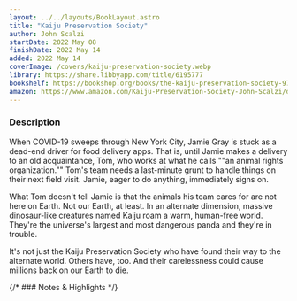 ```yaml
---
layout: ../../layouts/BookLayout.astro
title: "Kaiju Preservation Society"
author: John Scalzi
startDate: 2022 May 08
finishDate: 2022 May 14
added: 2022 May 14
coverImage: /covers/kaiju-preservation-society.webp
library: https://share.libbyapp.com/title/6195777
bookshelf: https://bookshop.org/books/the-kaiju-preservation-society-9798885780407/9780765389121
amazon: https://www.amazon.com/Kaiju-Preservation-Society-John-Scalzi/dp/0765389126/
---
```


<ReadingTime
startDate  = {frontmatter.startDate}
finishDate = {frontmatter.finishDate}
/>

### Description
When COVID-19 sweeps through New York City, Jamie Gray is stuck as a dead-end driver for food delivery apps. That is, until Jamie makes a delivery to an old acquaintance, Tom, who works at what he calls ""an animal rights organization."" Tom's team needs a last-minute grunt to handle things on their next field visit. Jamie, eager to do anything, immediately signs on.

What Tom doesn't tell Jamie is that the animals his team cares for are not here on Earth. Not our Earth, at least. In an alternate dimension, massive dinosaur-like creatures named Kaiju roam a warm, human-free world. They're the universe's largest and most dangerous panda and they're in trouble.

It's not just the Kaiju Preservation Society who have found their way to the alternate world. Others have, too. And their carelessness could cause millions back on our Earth to die.

{/* ### Notes & Highlights */}

<BuyBook
  library   = {frontmatter.library}
  bookshelf = {frontmatter.bookshelf}
  amazon    = {frontmatter.amazon}
/>
